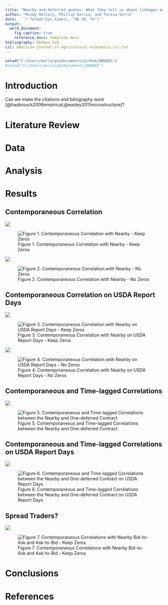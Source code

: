 ```yaml
---
title: "Nearby and deferred quotes: What they tell us about linkages and adjustments to information "
author: "Mindy Mallory, Phillip Garcia, and Teresa Serra"
date:  '`r format(Sys.time(), "%B %d, %Y")`'
output: 
  word_document:
    fig_caption: true
    reference_docx: template.docx
bibliography: bbobas.bib
csl: american-journal-of-agricultural-economics.csl.txt
---
```



```r
setwd("C:/Users/mallorym/Documents/GitHub/BBOBAS")
#setwd("C:/Users/mallorym/Documents/BBOBAS")
```


# Introduction
Can we make the citations and biliography work [@hasbrouck2006empirical;@easley2011microstructure]?

# Literature Review

# Data


# Analysis

# Results

## Contemporaneous Correlation


![](Bid_plot.png)

![Figure 1. Contemporaneous Correlation with Nearby - Keep Zeros](OFR_plot.png)

![](Bid_plot_no0s.png)

![Figure 2. Contemporaneous Correlation with Nearby - No Zeros](OFR_plot_no0s.png)


## Contemporaneous Correlation on USDA Report Days


![](Bid_plot_report.png)

![Figure 3. Contemporaneous Correlation with Nearby on USDA Report Days - Keep Zeros](OFR_plot_report.png)

![](Bid_plot_no0s_report.png)

![Figure 4. Contemporaneous Correlation with Nearby on USDA Report Days - No Zeros](OFR_plot_no0s_report.png)


## Contemporaneous and Time-lagged Correlations

![](Bid_plot_timelag.png)

![Figure 5. Contemporaneous and Time-lagged Correlations between the Nearby and One-deferred Contract](OFR_plot_timelag.png)

## Contemporaneous and Time-lagged Correlations on USDA Report Days

![](Bid_plot_timelag_report.png)

![Figure 6. Contemporaneous and Time-lagged Correlations between the Nearby and One-deferred Contract on USDA Report Days](OFR_plot_timelag_report.png)

## Spread Traders?

![](BIDOFR_plot.png)

![Figure 7. Contemporaneous Correlations with Nearby Bid-to-Ask and Ask-to-Bid - Keep Zeros](OFRBID_plot.png)


# Conclusions

# References